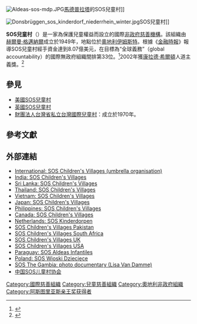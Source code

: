 [[Image:Aldeas-sos-mdp.JPG|thumb]][[馬德普拉塔|馬德普拉塔]]的SOS兒童村]]

[[Image:Donsbrüggen_sos_kinderdorf_niederrhein_winter.jpg|thumb]]SOS兒童村]]

'''SOS兒童村'''（{{lang-de|'''SOS-Kinderdorf'''}}）是一家為保護兒童權益而設立的國際[[非政府組織|非政府]][[慈善機構|慈善機構]]。該組織由[[赫爾曼·格邁納爾|赫爾曼·格邁納爾]]成立於1949年，地點位於[[奧地利|奧地利]][[伊姆斯特|伊姆斯特]]。根據《[[金融時報|金融時報]]》報導SOS兒童村經手資金達到8.07億美元，在目標為“全球義務”（global accountability）的國際無政府組織間排第33位。<ref>{{cite web |url=http://media.ft.com/cms/e462102e-2b03-11dc-85f9-000b5df10621,dwp_uuid=c1927432-1f9e-11dc-ac86-000b5df10621.pdf |title=Global organisations |publisher=Financial Times |accessdate=2013-07-23 |archive-date=2013-09-09 |archive-url=https://web.archive.org/web/20130909074818/http://media.ft.com/cms/e462102e-2b03-11dc-85f9-000b5df10621,dwp_uuid=c1927432-1f9e-11dc-ac86-000b5df10621.pdf |dead-url=no }}</ref>2002年獲[[康拉德·希爾頓|康拉德·希爾頓]]人道主義獎。<ref>{{cite press release |url=http://www.reuters.com/article/pressRelease/idUS228427+26-Jun-2008+BW20080626 |title=CEMEX and SOS Children's Villages Partner to Provide Long-Term Care for Orphans of... |publisher=Reuters |date=June 26, 2008 |deadurl=yes |archiveurl=https://web.archive.org/web/20090626165057/http://www.reuters.com/article/pressRelease/idUS228427+26-Jun-2008+BW20080626 |archivedate=2009年6月26日 |access-date=2013年7月23日 }}</ref>

== 參見 ==

* [[美國SOS兒童村|美國SOS兒童村]]
* [[英國SOS兒童村|英國SOS兒童村]]
* [[財團法人台灣省私立台灣國際兒童村|財團法人台灣省私立台灣國際兒童村]]：成立於1970年。

== 參考文獻 ==
{{reflist}}

== 外部連結 ==
{{Commons category|SOS Children´s Village|SOS Children's Village}}

* [http://www.sos-childrensvillages.org/ International: SOS Children's Villages (umbrella organisation)]{{Wayback|url=http://www.sos-childrensvillages.org/ |date=20130814152158 }}
* [http://www.soschildrensvillages.in/ India: SOS Children's Villages]{{Wayback|url=http://www.soschildrensvillages.in/ |date=20140420070023 }}
* [http://www.soschildrensvillages.lk/ Sri Lanka: SOS Children's Villages]{{Wayback|url=http://www.soschildrensvillages.lk/ |date=20130725095227 }}
* [http://www.sosthailand.org/ Thailand: SOS Children's Villages]{{Wayback|url=http://www.sosthailand.org/ |date=20140222233301 }}
* [http://www.sosvietnam.org/ Vietnam: SOS Children's Villages]{{Webarchive|url=https://archive.is/20120910033956/http://www.sosvietnam.org/ |date=2012-09-10 }}
* [http://www.soschildrensvillages.jp/ Japan: SOS Children's Villages]
* [http://www.sosphilippines.org/ Philippines: SOS Children's Villages]{{Wayback|url=http://www.sosphilippines.org/ |date=20130719075148 }}
* [http://www.soschildrensvillages.ca/ Canada: SOS Children's Villages]{{Wayback|url=http://www.soschildrensvillages.ca/ |date=20140129191115 }}
* [http://www.soskinderdorpen.nl/ Netherlands: SOS Kinderdorpen]{{Wayback|url=http://www.soskinderdorpen.nl/ |date=20130915055707 }}
* [http://www.sos.org.pk/  SOS Children's Villages Pakistan]{{Wayback|url=http://www.sos.org.pk/ |date=20130725134403 }}
* [http://www.sosvillages.org.za SOS Children's Villages South Africa]{{Wayback|url=http://www.sosvillages.org.za/ |date=20200502215609 }}
* [http://www.soschildrensvillages.org.uk SOS Children's Villages UK]{{Wayback|url=http://www.soschildrensvillages.org.uk/ |date=20200924234538 }}
* [http://www.sos-usa.org/ SOS Children's Villages USA]{{Wayback|url=http://www.sos-usa.org/ |date=20130807052131 }}
* [https://web.archive.org/web/20041119155443/http://www.sosparaguay.org.py/ Paraguay: SOS Aldeas Infantiles]
* [http://www.sos-wd.org/ Poland: SOS Wioski Dziecięce]{{Wayback|url=http://www.sos-wd.org/ |date=20130724195548 }}
* [https://web.archive.org/web/20120325173451/http://www.lisavandamme.be/sos_children_villages.php SOS The Gambia: photo documentary (Lisa Van Damme)]
* [http://sos.mca.gov.cn/ 中国SOS儿童村协会]{{Wayback|url=http://sos.mca.gov.cn/ |date=20170222080729 }}

{{阿斯图里亚斯亲王奖获得者|concord}}

[[Category:國際慈善組織|Category:國際慈善組織]]
[[Category:兒童慈善組織|Category:兒童慈善組織]]
[[Category:奧地利非政府組織|Category:奧地利非政府組織]]
[[Category:阿斯图里亚斯亲王奖获得者|Category:阿斯图里亚斯亲王奖获得者]]
